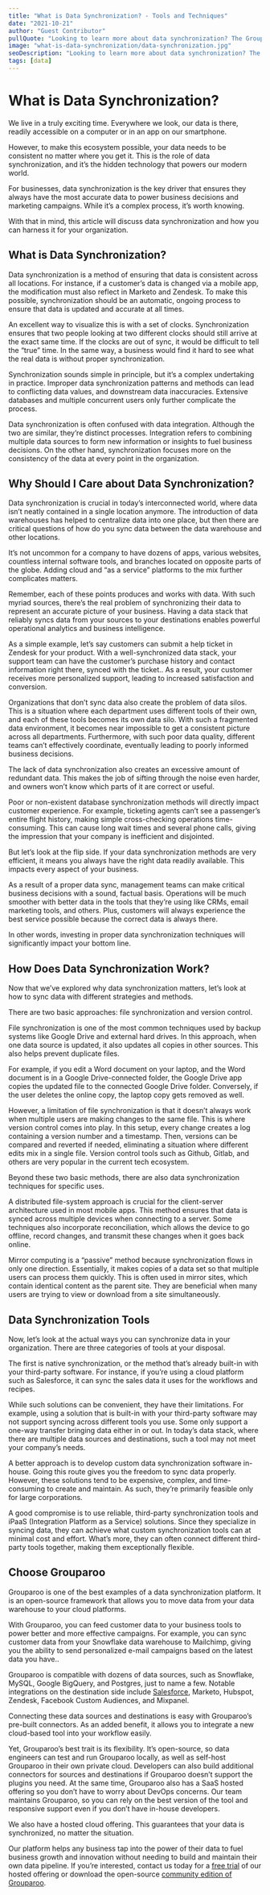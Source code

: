 ```yaml
---
title: "What is Data Synchronization? - Tools and Techniques"
date: "2021-10-21"
author: "Guest Contributor"
pullQuote: "Looking to learn more about data synchronization? The Grouparoo experts will walk you through common tools, patterns, & methods."
image: "what-is-data-synchronization/data-synchronization.jpg"
seoDescription: "Looking to learn more about data synchronization? The Grouparoo experts will walk you through common tools, patterns, & methods. ✓ Start a free trial now!"
tags: [data]
---
```


# What is Data Synchronization?

We live in a truly exciting time. Everywhere we look, our data is there, readily accessible on a computer or in an app on our smartphone.

However, to make this ecosystem possible, your data needs to be consistent no matter where you get it. This is the role of data synchronization, and it’s the hidden technology that powers our modern world.

For businesses, data synchronization is the key driver that ensures they always have the most accurate data to power business decisions and marketing campaigns. While it’s a complex process, it’s worth knowing.

With that in mind, this article will discuss data synchronization and how you can harness it for your organization.

## What is Data Synchronization?

Data synchronization is a method of ensuring that data is consistent across all locations. For instance, if a customer’s data is changed via a mobile app, the modification must also reflect in Marketo and Zendesk. To make this possible, synchronization should be an automatic, ongoing process to ensure that data is updated and accurate at all times.

An excellent way to visualize this is with a set of clocks. Synchronization ensures that two people looking at two different clocks should still arrive at the exact same time. If the clocks are out of sync, it would be difficult to tell the “true” time. In the same way, a business would find it hard to see what the real data is without proper synchronization.

Synchronization sounds simple in principle, but it’s a complex undertaking in practice. Improper data synchronization patterns and methods can lead to conflicting data values, and downstream data inaccuracies. Extensive databases and multiple concurrent users only further complicate the process.

Data synchronization is often confused with data integration. Although the two are similar, they’re distinct processes. Integration refers to combining multiple data sources to form new information or insights to fuel business decisions. On the other hand, synchronization focuses more on the consistency of the data at every point in the organization.

## Why Should I Care about Data Synchronization?

Data synchronization is crucial in today’s interconnected world, where data isn’t neatly contained in a single location anymore. The introduction of data warehouses has helped to centralize data into one place, but then there are critical questions of how do you sync data between the data warehouse and other locations.

It’s not uncommon for a company to have dozens of apps, various websites, countless internal software tools, and branches located on opposite parts of the globe. Adding cloud and “as a service” platforms to the mix further complicates matters.

Remember, each of these points produces and works with data. With such myriad sources, there’s the real problem of synchronizing their data to represent an accurate picture of your business. Having a data stack that reliably syncs data from your sources to your destinations enables powerful operational analytics and business intelligence.

As a simple example, let’s say customers can submit a help ticket in Zendesk for your product. With a well-synchronized data stack, your support team can have the customer’s purchase history and contact information right there, synced with the ticket.. As a result, your customer receives more personalized support, leading to increased satisfaction and conversion.

Organizations that don’t sync data also create the problem of data silos. This is a situation where each department uses different tools of their own, and each of these tools becomes its own data silo. With such a fragmented data environment, it becomes near impossible to get a consistent picture across all departments. Furthermore, with such poor data quality, different teams can’t effectively coordinate, eventually leading to poorly informed business decisions.

The lack of data synchronization also creates an excessive amount of redundant data. This makes the job of sifting through the noise even harder, and owners won’t know which parts of it are correct or useful.

Poor or non-existent database synchronization methods will directly impact customer experience. For example, ticketing agents can’t see a passenger’s entire flight history, making simple cross-checking operations time-consuming. This can cause long wait times and several phone calls, giving the impression that your company is inefficient and disjointed.

But let’s look at the flip side. If your data synchronization methods are very efficient, it means you always have the right data readily available. This impacts every aspect of your business.

As a result of a proper data sync, management teams can make critical business decisions with a sound, factual basis. Operations will be much smoother with better data in the tools that they’re using like CRMs, email marketing tools, and others. Plus, customers will always experience the best service possible because the correct data is always there.

In other words, investing in proper data synchronization techniques will significantly impact your bottom line.

## How Does Data Synchronization Work?

Now that we’ve explored why data synchronization matters, let’s look at how to sync data with different strategies and methods.

There are two basic approaches: file synchronization and version control.

File synchronization is one of the most common techniques used by backup systems like Google Drive and external hard drives. In this approach, when one data source is updated, it also updates all copies in other sources. This also helps prevent duplicate files.

For example, if you edit a Word document on your laptop, and the Word document is in a Google Drive-connected folder, the Google Drive app copies the updated file to the connected Google Drive folder. Conversely, if the user deletes the online copy, the laptop copy gets removed as well.

However, a limitation of file synchronization is that it doesn’t always work when multiple users are making changes to the same file. This is where version control comes into play. In this setup, every change creates a log containing a version number and a timestamp. Then, versions can be compared and reverted if needed, eliminating a situation where different edits mix in a single file. Version control tools such as Github, Gitlab, and others are very popular in the current tech ecosystem.

Beyond these two basic methods, there are also data synchronization techniques for specific uses.

A distributed file-system approach is crucial for the client-server architecture used in most mobile apps. This method ensures that data is synced across multiple devices when connecting to a server. Some techniques also incorporate reconciliation, which allows the device to go offline, record changes, and transmit these changes when it goes back online.

Mirror computing is a “passive” method because synchronization flows in only one direction. Essentially, it makes copies of a data set so that multiple users can process them quickly. This is often used in mirror sites, which contain identical content as the parent site. They are beneficial when many users are trying to view or download from a site simultaneously.

## Data Synchronization Tools

Now, let’s look at the actual ways you can synchronize data in your organization. There are three categories of tools at your disposal.

The first is native synchronization, or the method that’s already built-in with your third-party software. For instance, if you’re using a cloud platform such as Salesforce, it can sync the sales data it uses for the workflows and recipes.

While such solutions can be convenient, they have their limitations. For example, using a solution that is built-in with your third-party software may not support syncing across different tools you use. Some only support a one-way transfer bringing data either in or out. In today’s data stack, where there are multiple data sources and destinations, such a tool may not meet your company’s needs.

A better approach is to develop custom data synchronization software in-house. Going this route gives you the freedom to sync data properly. However, these solutions tend to be expensive, complex, and time-consuming to create and maintain. As such, they’re primarily feasible only for large corporations.

A good compromise is to use reliable, third-party synchronization tools and iPaaS (Integration Platform as a Service) solutions. Since they specialize in syncing data, they can achieve what custom synchronization tools can at minimal cost and effort. What’s more, they can often connect different third-party tools together, making them exceptionally flexible.

## Choose Grouparoo

Grouparoo is one of the best examples of a data synchronization platform. It is an open-source framework that allows you to move data from your data warehouse to your cloud platforms.

With Grouparoo, you can feed customer data to your business tools to power better and more effective campaigns. For example, you can sync customer data from your Snowflake data warehouse to Mailchimp, giving you the ability to send personalized e-mail campaigns based on the latest data you have..

Grouparoo is compatible with dozens of data sources, such as Snowflake, MySQL, Google BigQuery, and Postgres, just to name a few. Notable integrations on the destination side include [Salesforce](https://www.grouparoo.com/integrations/destinations/salesforce), Marketo, Hubspot, Zendesk, Facebook Custom Audiences, and Mixpanel.

Connecting these data sources and destinations is easy with Grouparoo’s pre-built connectors. As an added benefit, it allows you to integrate a new cloud-based tool into your workflow easily.

Yet, Grouparoo’s best trait is its flexibility. It’s open-source, so data engineers can test and run Grouparoo locally, as well as self-host Grouparoo in their own private cloud. Developers can also build additional connectors for sources and destinations if Grouparoo doesn’t support the plugins you need. At the same time, Grouparoo also has a SaaS hosted offering so you don’t have to worry about DevOps concerns. Our team maintains Grouparoo, so you can rely on the best version of the tool and responsive support even if you don’t have in-house developers.

We also have a hosted cloud offering. This guarantees that your data is synchronized, no matter the situation.

Our platform helps any business tap into the power of their data to fuel business growth and innovation without needing to build and maintain their own data pipeline. If you’re interested, contact us today for a [free trial](https://www.grouparoo.com/trial) of our hosted offering or download the open-source [community edition of Grouparoo](https://www.grouparoo.com/docs/getting-started).
